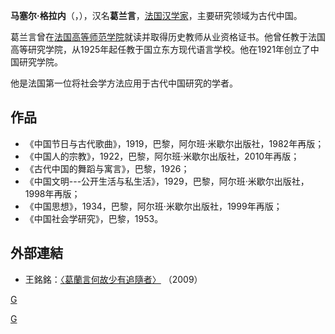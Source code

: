 '''马塞尔·格拉内'''（{{lang-fr|Marcel Granet}}，{{bd|1884年|2月29日|1940年|11月25日}}），汉名'''葛兰言'''，[[法国|法国]][[汉学家|汉学家]]，主要研究领域为古代中国。

葛兰言曾在[[法国高等师范学院|法国高等师范学院]]就读并取得历史教师从业资格证书。他曾任教于法国高等研究学院，从1925年起任教于国立东方现代语言学校。他在1921年创立了中国研究学院。

他是法国第一位将社会学方法应用于古代中国研究的学者。

==作品==
* 《中国节日与古代歌曲》，1919，巴黎，阿尔班·米歇尔出版社，1982年再版；
* 《中国人的宗教》，1922，巴黎，阿尔班·米歇尔出版社，2010年再版；
* 《古代中国的舞蹈与寓言》，巴黎，1926；
* 《中国文明---公开生活与私生活》，1929，巴黎，阿尔班·米歇尔出版社，1998年再版；
* 《中国思想》，1934，巴黎，阿尔班·米歇尔出版社，1999年再版；
* 《中国社会学研究》，巴黎，1953。
==外部連結==
*王銘銘：[http://www.aisixiang.com/data/51196.html 〈葛蘭言何故少有追隨者〉] {{Wayback|url=http://www.aisixiang.com/data/51196.html |date=20200814234914 }}（2009）

{{法国汉学家}}
{{Authority control}}
[[分类:法国汉学家|G]]
[[Category:巴黎高等師範學院校友|G]]